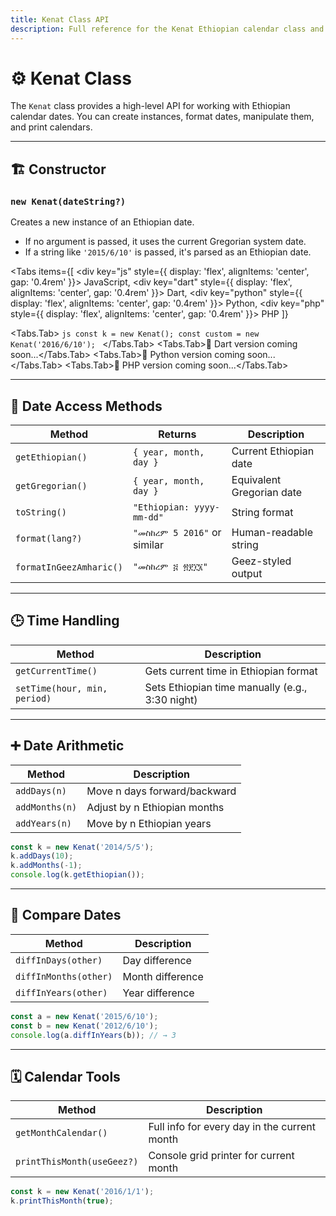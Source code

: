 ```yaml
---
title: Kenat Class API
description: Full reference for the Kenat Ethiopian calendar class and its methods.
---
```



# ⚙️ Kenat Class

The `Kenat` class provides a high-level API for working with Ethiopian calendar dates. You can create instances, format dates, manipulate them, and print calendars.

---

## 🏗 Constructor

### `new Kenat(dateString?)`

Creates a new instance of an Ethiopian date.

- If no argument is passed, it uses the current Gregorian system date.
- If a string like `'2015/6/10'` is passed, it's parsed as an Ethiopian date.

<Tabs
  items={[
    <div key="js" style={{ display: 'flex', alignItems: 'center', gap: '0.4rem' }}><SiJavascript size={16} /> JavaScript</div>,
    <div key="dart" style={{ display: 'flex', alignItems: 'center', gap: '0.4rem' }}><SiDart size={16} /> Dart</div>,
    <div key="python" style={{ display: 'flex', alignItems: 'center', gap: '0.4rem' }}><SiPython size={16} /> Python</div>,
    <div key="php" style={{ display: 'flex', alignItems: 'center', gap: '0.4rem' }}><SiPhp size={16} /> PHP</div>
  ]}
>
  <Tabs.Tab>
    ```js
    const k = new Kenat();
    const custom = new Kenat('2016/6/10');
    ```
  </Tabs.Tab>
  <Tabs.Tab>🚧 Dart version coming soon...</Tabs.Tab>
  <Tabs.Tab>🚧 Python version coming soon...</Tabs.Tab>
  <Tabs.Tab>🚧 PHP version coming soon...</Tabs.Tab>
</Tabs>

---

## 📆 Date Access Methods

| Method            | Returns                          | Description                          |
|-------------------|-----------------------------------|--------------------------------------|
| `getEthiopian()`  | `{ year, month, day }`            | Current Ethiopian date               |
| `getGregorian()`  | `{ year, month, day }`            | Equivalent Gregorian date            |
| `toString()`      | `"Ethiopian: yyyy-mm-dd"`         | String format                        |
| `format(lang?)`   | `"መስከረም 5 2016"` or similar       | Human-readable string                |
| `formatInGeezAmharic()` | `"መስከረም ፭ ፳፻፲፮"`         | Geez-styled output                   |

---

## 🕒 Time Handling

| Method               | Description                                        |
|----------------------|----------------------------------------------------|
| `getCurrentTime()`   | Gets current time in Ethiopian format              |
| `setTime(hour, min, period)` | Sets Ethiopian time manually (e.g., 3:30 night)  |

---

## ➕ Date Arithmetic

| Method              | Description                              |
|---------------------|------------------------------------------|
| `addDays(n)`        | Move n days forward/backward             |
| `addMonths(n)`      | Adjust by n Ethiopian months             |
| `addYears(n)`       | Move by n Ethiopian years                |

```js
const k = new Kenat('2014/5/5');
k.addDays(10);
k.addMonths(-1);
console.log(k.getEthiopian());
````

---

## 📏 Compare Dates

| Method                | Description      |
| --------------------- | ---------------- |
| `diffInDays(other)`   | Day difference   |
| `diffInMonths(other)` | Month difference |
| `diffInYears(other)`  | Year difference  |

```js
const a = new Kenat('2015/6/10');
const b = new Kenat('2012/6/10');
console.log(a.diffInYears(b)); // → 3
```

---

## 🗓 Calendar Tools

| Method                     | Description                                  |
| -------------------------- | -------------------------------------------- |
| `getMonthCalendar()`       | Full info for every day in the current month |
| `printThisMonth(useGeez?)` | Console grid printer for current month       |

```js
const k = new Kenat('2016/1/1');
k.printThisMonth(true);
```
